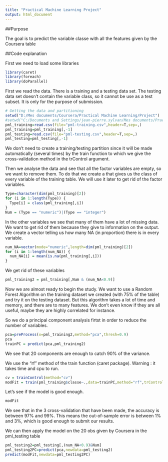 ```yaml
---
title: "Practical Machine Learning Project"
output: html_document
---
```


##Purpose

The goal is to predict the variable classe with all the features given by the Coursera table

##Code explanation

First we need to load some libraries 

```r
library(caret)
library(foreach)
library(doParallel)
```

First we read the data. There is a training and a testing data set. 
The testing data set doesn't contain the variable class, 
so it cannot be use as a test subset. It is only for the purpose of submission. 

```r
# Getting the data and partitioning
setwd("D:/Mes documents/Coursera/Practical Machine Learning/Project")
#setwd("C:/Documents and Settings/jean-pierre.sylvan/Mes documents/Practical_ML/Project")
pml_training=read.csv(file="pml-training.csv",header=T,sep=,)
pml_training=pml_training[,-1]
pml_testing=read.csv(file="pml-testing.csv",header=T,sep=,)
pml_testing=pml_testing[,-1]
```

We don't need to create a training/testing partition since it will be made automatically (several times) by the train function to which we give the cross-validation method in the trControl argument.

Then we analyse the data and see that all the factor variables are empty, so we want to remove them.
To do that we create a that gives us the class of every variable of the training table.
We will use it later to get rid of the factor variables.

```r
Type=character(dim(pml_training)[2])
for (i in 1:length(Type)) {
  Type[i] = class(pml_training[,i])
}
Num = (Type == "numeric")|(Type == "integer")
```

In the other variables we see that many of them have a lot of missing data. We want to get rid of them because they
give to information on the output. 
We create a vector telling us how many NA (in proportion) there is in every variable.

```r
num_NA=vector(mode="numeric",length=dim(pml_training)[2])
for (i in 1:length(num_NA)) {
  num_NA[i] = mean(is.na(pml_training[,i]))
}
```

We get rid of these variables

```r
pml_training2 = pml_training[,Num & (num_NA<0.9)]
```

Now we are almost ready to begin the study.
We want to use a Random Forest Algorithm on the training dataset we created (with 75% of the table) and try it on the testing
dataset. But this algorithm takes a lot of time and memory, and there are to many features. We don't even know if they are
all useful, maybe they are highly correlated for instance.

So we do a principal component analysis firtst in order to reduce the number of variables.

```r
pca=preProcess(x=pml_training2,method="pca",thresh=0.9)
pca
trainPC = predict(pca,pml_training2)
```

We see that 20 components are enough to catch 90% of the variance. 

We use the "rf" method of the train function (caret package). 
Warning : it takes time and cpu to run.

```r
cv = trainControl(method="cv")
modFit = train(pml_training$classe~.,data=trainPC,method="rf",trControl=cv)
```

Let's see if the model is good enough.

```r
modFit
```

We see that in the 3 cross-validation that have been made, the accuracy is between 97% and 99%. 
This means the out-of-sample error is between 1% and 3%, which is good enough to submit our results.

We can then apply the model on the 20 obs given by Coursera in the pml_testing table

```r
pml_testing2=pml_testing[,(num_NA<0.9)&Num]
pml_testing2PC=predict(pca,newdata=pml_testing2)
predict(modFit,newdata=pml_testing2PC)
```
